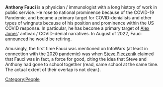 {{Stub}}

'''Anthony Fauci''' is a  physician / immunologist with a long history of work in public service. He rose to national prominence because of the COVID-19 Pandemic, and became a primary target for COVID-denialists and other types of wingnuts because of his position and prominence within the US COVID response. In particular, he has become a primary target of [[Alex Jones]]' antivax / COVID-denial narratives. In August of 2022, Fauci announced he would be retiring.

Amusingly, the first time Fauci was mentioned on InfoWars (at least in connection with the 2020 pandemic) was when [[Steve Pieczenik]] claimed that Fauci was in fact, a force for good, citing the idea that Steve and Anthony had gone to school together (read, same school at the same time. The actual extent of their overlap is not clear.).

[[Category:People]]
